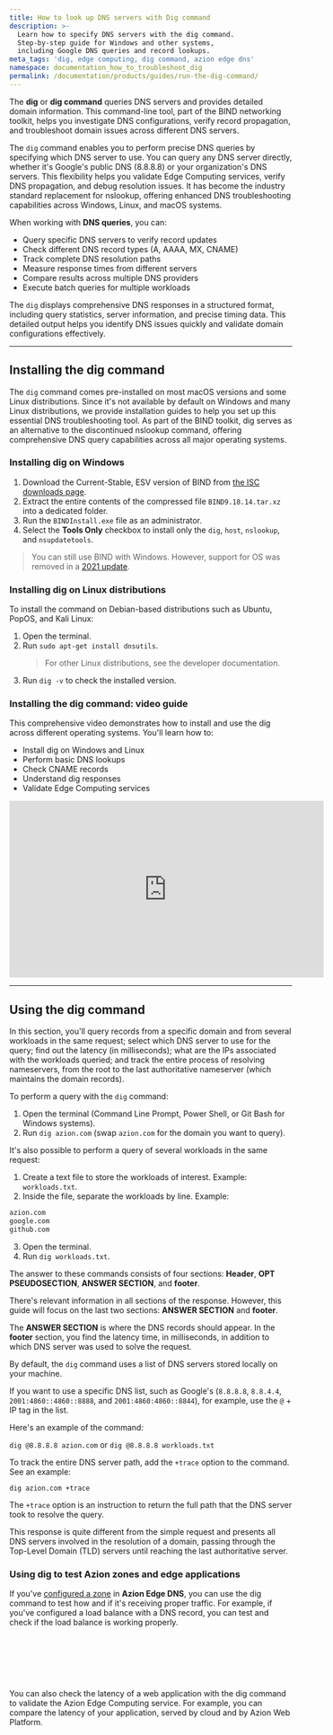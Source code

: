 ```yaml
---
title: How to look up DNS servers with Dig command
description: >-
  Learn how to specify DNS servers with the dig command. 
  Step-by-step guide for Windows and other systems, 
  including Google DNS queries and record lookups. 
meta_tags: 'dig, edge computing, dig command, azion edge dns'
namespace: documentation_how_to_troubleshoot_dig
permalink: /documentation/products/guides/run-the-dig-command/
---
```



The **dig** or **dig command** queries DNS servers and provides detailed domain information. This command-line tool, part of the BIND networking toolkit, helps you investigate DNS configurations, verify record propagation, and troubleshoot domain issues across different DNS servers.

The `dig` command enables you to perform precise DNS queries by specifying which DNS server to use. You can query any DNS server directly, whether it's Google's public DNS (8.8.8.8) or your organization's DNS servers. This flexibility helps you validate Edge Computing services, verify DNS propagation, and debug resolution issues. It has become the industry standard replacement for nslookup, offering enhanced DNS troubleshooting capabilities across Windows, Linux, and macOS systems.

When working with **DNS queries**, you can:
* Query specific DNS servers to verify record updates
* Check different DNS record types (A, AAAA, MX, CNAME)
* Track complete DNS resolution paths
* Measure response times from different servers
* Compare results across multiple DNS providers
* Execute batch queries for multiple workloads

The `dig` displays comprehensive DNS responses in a structured format, including query statistics, server information, and precise timing data. This detailed output helps you identify DNS issues quickly and validate domain configurations effectively.

---

## Installing the dig command

The `dig` command comes pre-installed on most macOS versions and some Linux distributions. Since it's not available by default on Windows and many Linux distributions, we provide installation guides to help you set up this essential DNS troubleshooting tool. As part of the BIND toolkit, dig serves as an alternative to the discontinued nslookup command, offering comprehensive DNS query capabilities across all major operating systems.

### Installing dig on Windows

1. Download the Current-Stable, ESV version of BIND from [the ISC downloads page](https://www.isc.org/download/).
2. Extract the entire contents of the compressed file `BIND9.18.14.tar.xz` into a dedicated folder.
3. Run the `BINDInstall.exe` file as an administrator.
4. Select the **Tools Only** checkbox to install only the `dig`, `host`, `nslookup`, and `nsupdatetools`.

> You can still use BIND with Windows. However, support for OS was removed in a [2021 update](https://www.isc.org/blogs/bind-update-summer2021/).

### Installing dig on Linux distributions

To install the command on Debian-based distributions such as Ubuntu, PopOS, and Kali Linux:

1. Open the terminal.
2. Run `sudo apt-get install dnsutils`.
   > For other Linux distributions, see the developer documentation.
3. Run `dig -v` to check the installed version.

### Installing the dig command: video guide

This comprehensive video demonstrates how to install and use the dig across different operating systems. You'll learn how to:
* Install dig on Windows and Linux
* Perform basic DNS lookups
* Check CNAME records
* Understand dig responses
* Validate Edge Computing services


<iframe width="560" height="315" src="https://www.youtube.com/embed/KB4f4bSyHgI?autoplay=1" title="Dig into DNS: Install & Use Dig Command Like a Pro" loading="lazy" frameborder="0" allow="accelerometer; autoplay; clipboard-write; encrypted-media; gyroscope; picture-in-picture; web-share" allowfullscreen></iframe>

---

## Using the dig command

In this section, you'll query records from a specific domain and from several workloads in the same request; select which DNS server to use for the query; find out the latency (in milliseconds); what are the IPs associated with the workloads queried; and track the entire process of resolving nameservers, from the root to the last authoritative nameserver (which maintains the domain records).

To perform a query with the `dig` command:

1. Open the terminal (Command Line Prompt, Power Shell, or Git Bash for Windows systems).
2. Run `dig azion.com` (swap `azion.com` for the domain you want to query).

It's also possible to perform a query of several workloads in the same request:

1. Create a text file to store the workloads of interest. Example: `workloads.txt`.
2. Inside the file, separate the workloads by line. Example:

```bash
azion.com
google.com
github.com
```

3. Open the terminal.
4. Run `dig workloads.txt`.

The answer to these commands consists of four sections: **Header**, **OPT PSEUDOSECTION**, **ANSWER SECTION**, and **footer**.

There's relevant information in all sections of the response. However, this guide will focus on the last two sections: **ANSWER SECTION** and **footer**.

The **ANSWER SECTION** is where the DNS records should appear. In the **footer** section, you find the latency time, in milliseconds, in addition to which DNS server was used to solve the request.

By default, the `dig` command uses a list of DNS servers stored locally on your machine.

If you want to use a specific DNS list, such as Google's (`8.8.8.8`, `8.8.4.4`, `2001:4860::4860::8888`, and `2001:4860:4860::8844`), for example, use the `@` + IP tag in the list.

Here's an example of the command:

`dig @8.8.8.8 azion.com` or `dig @8.8.8.8 workloads.txt`

To track the entire DNS server path, add the `+trace` option to the command. See an example:

`dig azion.com +trace`

The `+trace` option is an instruction to return the full path that the DNS server took to resolve the query.

This response is quite different from the simple request and presents all DNS servers involved in the resolution of a domain, passing through the Top-Level Domain (TLD) servers until reaching the last authoritative server.

### Using dig to test Azion zones and edge applications

If you've [configured a zone](/en/documentation/products/guides/secure/edge-dns-configure-main-settings/) in **Azion Edge DNS**, you can use the dig command to test how and if it's receiving proper traffic. For example, if you've configured a load balance with a DNS record, you can test and check if the load balance is working properly.

<LinkButton severity="secondary" link="https://console.azion.com/signup" label="Create Azion account" /> <br></br>

<LinkButton severity="secondary" link="/en/documentation/products/guides/secure/edge-dns-configure-main-settings/" label="Create zone" /> <br></br>

<LinkButton severity="secondary" link="/en/documentation/products/guides/secure/load-balance-dns/#testing-your-balanced-record" label="Test balanced record" />

You can also check the latency of a web application with the dig command to validate the Azion Edge Computing service. For example, you can compare the latency of your application, served by cloud and by Azion Web Platform.


